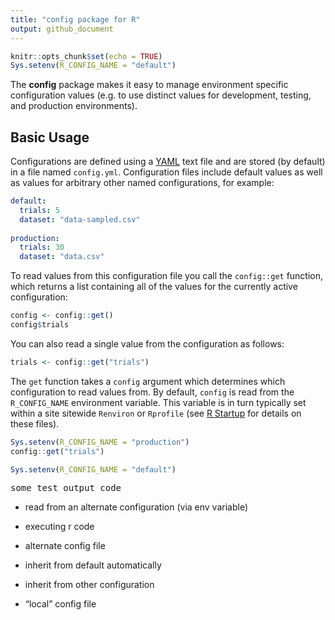 ```yaml
---
title: "config package for R"
output: github_document
---
```


```r
knitr::opts_chunk$set(echo = TRUE)
Sys.setenv(R_CONFIG_NAME = "default")
```

The **config** package makes it easy to manage environment specific configuration values (e.g. to use distinct values for development, testing, and production environments). 

## Basic Usage

Configurations are defined using a [YAML](http://www.yaml.org/about.html) text file and are stored (by default) in a file named `config.yml`. Configuration files include default values as well as values for arbitrary other named configurations, for example:

```yaml
default:
  trials: 5
  dataset: "data-sampled.csv"
  
production:
  trials: 30
  dataset: "data.csv"
```

To read values from this configuration file you call the `config::get` function, which returns a list containing all of the values for the currently active configuration:

```r
config <- config::get()
config$trials
```

You can also read a single value from the configuration as follows:

```r
trials <- config::get("trials")
```

The `get` function takes a `config` argument which determines which configuration to read values from. By default, `config` is read from the `R_CONFIG_NAME` environment variable. This variable is in turn typically set within a site sitewide `Renviron` or `Rprofile` (see [R Startup](https://stat.ethz.ch/R-manual/R-devel/library/base/html/Startup.html) for details on these files). 

```r
Sys.setenv(R_CONFIG_NAME = "production")
config::get("trials")
```

```r
Sys.setenv(R_CONFIG_NAME = "default")
```

<pre>
some test output code
</pre>



- read from an alternate configuration (via env variable)

- executing r code

- alternate config file

- inherit from default automatically
- inherit from other configuration

- "local" config file




